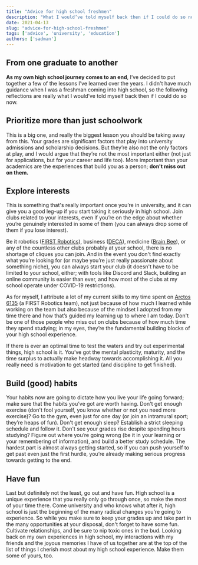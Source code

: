 ```yaml
---
title: "Advice for high school freshmen"
description: "What I would’ve told myself back then if I could do so now."
date: 2021-04-13
slug: "advice-for-high-school-freshmen"
tags: ['advice', 'university', 'education']
authors: ['sadman']
---
```


## From one graduate to another

**As my own high school journey comes to an end**, I’ve decided to put together a few of the lessons I’ve learned over the years. I didn't have much guidance when I was a freshman coming into high school, so the following reflections are really what I would’ve told myself back then if I could do so now.

## Prioritize more than just schoolwork

This is a big one, and really the biggest lesson you should be taking away from this. Your grades are significant factors that play into university admissions and scholarship decisions. But they’re also not the only factors at play, and I would argue that they’re not the most important either (not just for applications, but for your career and life too). More important than your academics are the experiences that build you as a person; **don't miss out on them.**

## Explore interests

This is something that's really important once you’re in university, and it can give you a good leg-up if you start taking it seriously in high school. Join clubs related to your interests, even if you’re on the edge about whether you’re genuinely interested in some of them (you can always drop some of them if you lose interest).

Be it robotics ([FIRST Robotics](https://www.firstroboticscanada.org/)), business ([DECA](https://deca.ca/)), medicine ([Brain Bee](https://brainbee.ca/)), or any of the countless other clubs probably at your school, there is no shortage of cliques you can join. And in the event you don't find exactly what you’re looking for (or maybe you’re just really passionate about something niche), you can always start your club (it doesn't have to be limited to your school, either; with tools like Discord and Slack, building an online community is easier than ever, and how most of the clubs at my school operate under COVID-19 restrictions).

As for myself, I attribute a lot of my current skills to my time spent on [Arctos 6135](https://www.arctos6135.com/) (a FIRST Robotics team), not just because of how much I learned while working on the team but also because of the mindset I adopted from my time there and how that’s guided my learning up to where I am today. Don't be one of those people who miss out on clubs because of how much time they spend studying; in my eyes, they’re the fundamental building blocks of your high school experience.

If there is ever an optimal time to test the waters and try out experimental things, high school is it. You’ve got the mental plasticity, maturity, and the time surplus to actually make headway towards accomplishing it. All you really need is motivation to get started (and discipline to get finished).

## Build (good) habits

Your habits now are going to dictate how you live your life going forward; make sure that the habits you’ve got are worth having. Don't get enough exercise (don't fool yourself, you know whether or not you need more exercise)? Go to the gym, even just for one day (or join an intramural sport; they’re heaps of fun). Don't get enough sleep? Establish a strict sleeping schedule and follow it. Don't see your grades rise despite spending hours studying? Figure out where you’re going wrong (be it in your learning or your remembering of information), and build a better study schedule. The hardest part is almost always getting started, so if you can push yourself to get past even just the first hurdle, you’re already making serious progress towards getting to the end.

## Have fun

Last but definitely not the least, go out and have fun. High school is a unique experience that you really only go through once, so make the most of your time there. Come university and who knows what after it, high school is just the beginning of the many radical changes you’re going to experience. So while you make sure to keep your grades up and take part in the many opportunities at your disposal, don't forget to have some fun. Cultivate relationships, and be sure to nip toxic ones in the bud. Looking back on my own experiences in high school, my interactions with my friends and the joyous memories I have of us together are at the top of the list of things I cherish most about my high school experience. Make them some of yours, too.
